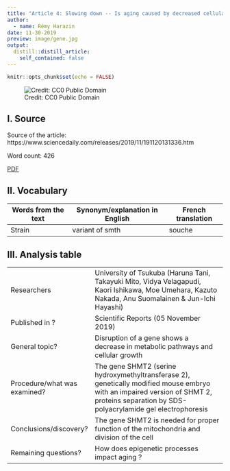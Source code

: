 ```yaml
---
title: "Article 4: Slowing down -- Is aging caused by decreased cellular metabolism?"
author:
  - name: Rémy Harazin
date: 11-30-2019
preview: image/gene.jpg
output:
  distill::distill_article:
    self_contained: false
---
```


```r
knitr::opts_chunk$set(echo = FALSE)
```

![Credit: CC0 Public Domain](image/gene.jpg)

## I. Source

Source of the article: https://www.sciencedaily.com/releases/2019/11/191120131336.htm

Word count: 426

[PDF](https://github.com/RemyHrz/Remy-Harazin-blog/blob/master/pdf/article%204%20highlighted.pdf)

## II. Vocabulary

| Words from the text | Synonym/explanation in English | French translation |
| ------------------- | ------------------------------ | ------------------ |
| Strain              | variant of smth                | souche             |

## III. Analysis table

|                              |                                                                                                                                                                                          |
| ---------------------------- | ---------------------------------------------------------------------------------------------------------------------------------------------------------------------------------------- |
| Researchers                  | University of Tsukuba  (Haruna Tani, Takayuki Mito, Vidya Velagapudi, Kaori Ishikawa, Moe Umehara, Kazuto Nakada, Anu Suomalainen & Jun-Ichi Hayashi)                                    |
| Published in ?               | Scientific Reports (05 November 2019)                                                                                                                                                    |
| General topic?               | Disruption of a gene shows a decrease in metabolic pathways and cellular growth                                                                                                          |
| Procedure/what was examined? | The gene SHMT2 (serine hydroxymethyltransferase 2), genetically modified mouse embryo with an impaired version of SHMT 2, proteins separation by SDS-polyacrylamide gel electrophoresis  |
| Conclusions/discovery?       | The gene SHMT2 is needed for proper function of the mitochondria and division of the cell                                                                                                |
| Remaining questions?         | How does epigenetic processes impact aging ?                                                                                                                                             |
